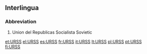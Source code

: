==Interlingua==

===Abbreviation===
{{infl|ia|abbreviation}}

# Union del Republicas Socialista Sovietic

[[et:URSS]]
[[el:URSS]]
[[es:URSS]]
[[fr:URSS]]
[[it:URSS]]
[[lt:URSS]]
[[pl:URSS]]
[[pt:URSS]]
[[fi:URSS]]